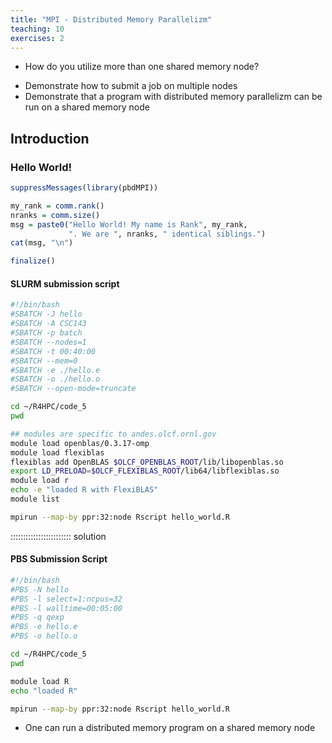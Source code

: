 ```yaml
---
title: "MPI - Distributed Memory Parallelizm"
teaching: 10
exercises: 2
---
```


:::::::::::::::::::::::::::::::::::::: questions 

- How do you utilize more than one shared memory node?

::::::::::::::::::::::::::::::::::::::::::::::::

::::::::::::::::::::::::::::::::::::: objectives

- Demonstrate how to submit a job on multiple nodes
- Demonstrate that a program with distributed memory parallelizm can be run on a shared memory node

::::::::::::::::::::::::::::::::::::::::::::::::

## Introduction

### Hello World!

```r
suppressMessages(library(pbdMPI))

my_rank = comm.rank()
nranks = comm.size()
msg = paste0("Hello World! My name is Rank", my_rank,
             ". We are ", nranks, " identical siblings.")
cat(msg, "\n")

finalize()
```


:::::::::::::::::::::::: solution 

#### SLURM submission script
 
```bash
#!/bin/bash
#SBATCH -J hello
#SBATCH -A CSC143
#SBATCH -p batch
#SBATCH --nodes=1
#SBATCH -t 00:40:00
#SBATCH --mem=0
#SBATCH -e ./hello.e
#SBATCH -o ./hello.o
#SBATCH --open-mode=truncate

cd ~/R4HPC/code_5
pwd

## modules are specific to andes.olcf.ornl.gov
module load openblas/0.3.17-omp
module load flexiblas
flexiblas add OpenBLAS $OLCF_OPENBLAS_ROOT/lib/libopenblas.so
export LD_PRELOAD=$OLCF_FLEXIBLAS_ROOT/lib64/libflexiblas.so
module load r
echo -e "loaded R with FlexiBLAS"
module list

mpirun --map-by ppr:32:node Rscript hello_world.R
```

:::::::::::::::::::::::::::::::::


:::::::::::::::::::::::: solution 

#### PBS Submission Script

```bash
#!/bin/bash
#PBS -N hello
#PBS -l select=1:ncpus=32
#PBS -l walltime=00:05:00
#PBS -q qexp
#PBS -e hello.e
#PBS -o hello.o

cd ~/R4HPC/code_5
pwd

module load R
echo "loaded R"

mpirun --map-by ppr:32:node Rscript hello_world.R
```

::::::::::::::::::::::::::::::::::::: keypoints 

- One can run a distributed memory program on a shared memory node

::::::::::::::::::::::::::::::::::::::::::::::::

